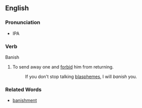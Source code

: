 ==English==
===Pronunciation===
* IPA
===Verb===
Banish
# To send away one and [[forbid]] him from returning.
#: If you don't stop talking [[blaspheme|blasphemes]], I will ''banish'' you.

===Related Words===
*[[banishment]]